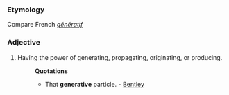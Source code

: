 ===Etymology===
Compare French ''[[génératif]]''
===Adjective===
#Having the power of generating, propagating, originating, or producing.
#:'''Quotations'''
#:*That '''generative''' particle. - [[Bentley]]